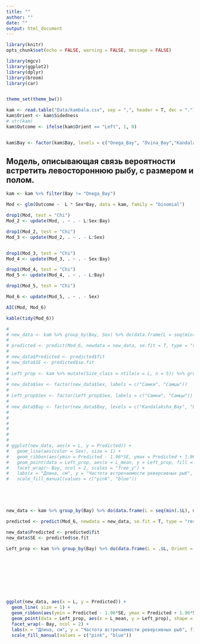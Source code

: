 ```yaml
---
title: ""
author: ""
date: ""
output: html_document
---
```


```r
library(knitr)
opts_chunk$set(echo = FALSE, warning = FALSE, message = FALSE)

```

```r
library(mgcv)
library(ggplot2)
library(dplyr)
library(broom)
library(car)


theme_set(theme_bw())

kam <- read.table("Data/kambala.csv", sep = ",", header = T, dec = ".")
kam$Orient <- kam$Sidedness
# str(kam)
kam$Outcome <- ifelse(kam$Orient == "Left", 1, 0)


kam$Bay <- factor(kam$Bay, levels = c("Onega_Bay", "Dvina_Bay","Kandalaksha_Bay", "Mezen_Bay" ))

```





## Модель, описывающая связь  вероятности встретить левостороннюю рыбу, с размером и полом. 


```r
kam <- kam %>% filter(Bay != "Onega_Bay")

Mod <- glm(Outcome ~  L * Sex*Bay, data = kam, family = "binomial")

```



```r
drop1(Mod, test = "Chi")
Mod_2 <- update(Mod, . ~ . - L:Sex:Bay)

drop1(Mod_2, test = "Chi")
Mod_3 <- update(Mod_2, . ~ . - L:Sex)


drop1(Mod_3, test = "Chi")
Mod_4 <- update(Mod_3, . ~ . - Sex:Bay)

drop1(Mod_4, test = "Chi")
Mod_5 <- update(Mod_4, . ~ . - L:Bay)

drop1(Mod_5, test = "Chi")

Mod_6 <- update(Mod_5, . ~ . - Sex)

```



```r
AIC(Mod, Mod_6)

kable(tidy(Mod_6))

```




```r
# 
# new_data <- kam %>% group_by(Bay, Sex) %>% do(data.frame(L = seq(min(.$L), max(.$L), length.out = 100) ))
# 
# predicted <- predict(Mod_6, newdata = new_data, se.fit = T, type = "response")
# 
# new_data$Predicted <- predicted$fit
# new_data$SE <- predicted$se.fit
# 
# Left_prop <- kam %>% mutate(Size_class = ntile(x = L, n = 5)) %>% group_by(Bay, Sex, Size_class) %>% summarise(L_mean = mean(L), Left_prop = mean(Orient == "Left"))
# 
# new_data$Sex <- factor(new_data$Sex, labels = c("Самки", "Самцы"))
# 
# Left_prop$Sex <- factor(Left_prop$Sex, labels = c("Самки", "Самцы"))
# 
# new_data$Bay <- factor(new_data$Bay, levels = c("Kandalaksha_Bay", "Onega_Bay", "Dvina_Bay", "Mezen_Bay" )) 
# 
# 
# 
# 
# 
# 
# ggplot(new_data, aes(x = L, y = Predicted)) + 
#   geom_line(aes(color = Sex), size = 1) +  
#   geom_ribbon(aes(ymin = Predicted - 1.96*SE, ymax = Predicted + 1.96*SE, fill = Sex), alpha = 0.5 ) + 
#   geom_point(data = Left_prop, aes(x = L_mean, y = Left_prop, fill = Sex), shape = 21, size = 2) + 
#   facet_wrap(~ Bay, ncol = 2, scales = "free_y") +
#   labs(x = "Длина, см", y = "Частота встречаемости реверсивных рыб", fill ="Пол", color = "Пол") +
#   scale_fill_manual(values = c("pink", "blue"))





new_data <- kam %>% group_by(Bay) %>% do(data.frame(L = seq(min(.$L), max(.$L), length.out = 100) )) %>% filter(Bay == "Onega_Bay")

predicted <- predict(Mod_6, newdata = new_data, se.fit = T, type = "response")

new_data$Predicted <- predicted$fit
new_data$SE <- predicted$se.fit

Left_prop <- kam %>% group_by(Bay) %>% do(data.frame(L = .$L, Orient = .$Orient, Size_class = cut_number(x = .$L, n = 20))) %>% group_by(Bay,Size_class) %>% summarise(L_mean = max(L), Left_prop = mean(Orient == "Left"), N = n()) %>% filter(N>0)  %>% filter(Bay == "Onega_Bay")


  
  





ggplot(new_data, aes(x = L, y = Predicted)) + 
  geom_line( size = 1) +  
  geom_ribbon(aes(ymin = Predicted - 1.96*SE, ymax = Predicted + 1.96*SE), alpha = 0.5 ) + 
  geom_point(data = Left_prop, aes(x = L_mean, y = Left_prop), shape = 21, size = 2, fill = "gray") + 
  facet_wrap(~ Bay, ncol = 2) +
  labs(x = "Длина, см", y = "Частота встречаемости реверсивных рыб", fill ="Пол", color = "Пол") +
  scale_fill_manual(values = c("pink", "blue")) 



```



